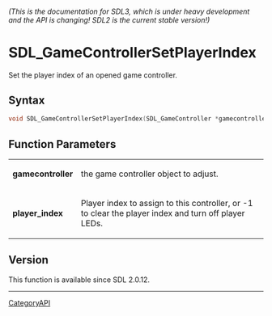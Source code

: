 ====== (This is the documentation for SDL3, which is under heavy development and the API is changing! SDL2 is the current stable version!) ======
= SDL_GameControllerSetPlayerIndex =

Set the player index of an opened game controller.

== Syntax ==

<syntaxhighlight lang='c'>
void SDL_GameControllerSetPlayerIndex(SDL_GameController *gamecontroller, int player_index);
</syntaxhighlight>

== Function Parameters ==

{|
|'''gamecontroller'''
|the game controller object to adjust.
|-
|'''player_index'''
|Player index to assign to this controller, or -1 to clear the player index and turn off player LEDs.
|}

== Version ==

This function is available since SDL 2.0.12.

----
[[CategoryAPI]]


